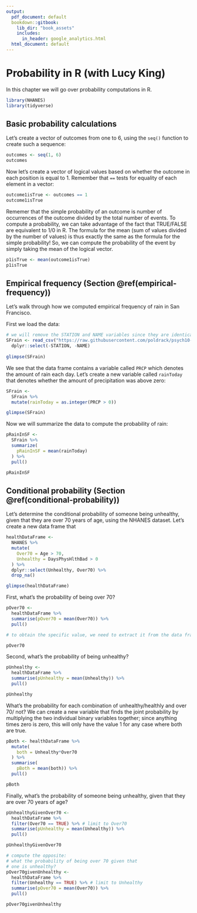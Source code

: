 ```yaml
---
output:
  pdf_document: default
  bookdown::gitbook:
    lib_dir: "book_assets"
    includes:
      in_header: google_analytics.html
  html_document: default
---
```


# Probability in R (with Lucy King)

In this chapter we will go over probability computations in R. 

```r
library(NHANES)
library(tidyverse)
```

## Basic probability calculations

Let's create a vector of outcomes from one to 6, using the `seq()` function to create such a sequence:

```r
outcomes <- seq(1, 6)
outcomes

```

Now let's create a vector of logical values based on whether the outcome in each position is equal to 1. Remember that `==` tests for equality of each element in a vector:

```r
outcome1isTrue <- outcomes == 1 
outcome1isTrue

```

Rememer that the simple probability of an outcome is number of occurrences of the outcome divided by the total number of events.  To compute a probability, we can take advantage of the fact that TRUE/FALSE are equivalent to 1/0 in R.  The formula for the mean (sum of values divided by the number of values) is thus exactly the same as the formula for the simple probability!  So, we can compute the probability of the event by simply taking the mean of the logical vector.

```r
p1isTrue <- mean(outcome1isTrue)
p1isTrue

```

## Empirical frequency (Section \@ref(empirical-frequency))

Let's walk through how we computed empirical frequency of rain in San Francisco.

First we load the data:

```r
# we will remove the STATION and NAME variables since they are identical for all rows
SFrain <- read_csv("https://raw.githubusercontent.com/poldrack/psych10-book/master/data/SanFranciscoRain/1329219.csv") %>% 
  dplyr::select(-STATION, -NAME)
  
glimpse(SFrain)
```
We see that the data frame contains a variable called `PRCP` which denotes the amount of rain each day. Let's create a new variable called `rainToday` that denotes whether the amount of precipitation was above zero:

```r
SFrain <- 
  SFrain %>%
  mutate(rainToday = as.integer(PRCP > 0))

glimpse(SFrain)

```

Now we will summarize the data to compute the probability of rain:

```r

pRainInSF <- 
  SFrain %>%
  summarize(
    pRainInSF = mean(rainToday)
  ) %>%
  pull()

pRainInSF
```

## Conditional probability (Section \@ref(conditional-probability))

Let's determine the conditional probability of someone being unhealthy, given that they are over 70 years of age, using the NHANES dataset.  Let's create a new data frame that 

```r
healthDataFrame <-
  NHANES %>%
  mutate(
    Over70 = Age > 70,
    Unhealthy = DaysPhysHlthBad > 0
  ) %>%
  dplyr::select(Unhealthy, Over70) %>%
  drop_na()

glimpse(healthDataFrame)
```

First, what's the probability of being over 70?

```r
pOver70 <- 
  healthDataFrame %>%
  summarise(pOver70 = mean(Over70)) %>% 
  pull()

# to obtain the specific value, we need to extract it from the data frame

pOver70
```

Second, what's the probability of being unhealthy?

```r
pUnhealthy <- 
  healthDataFrame %>%
  summarise(pUnhealthy = mean(Unhealthy)) %>% 
  pull()

pUnhealthy
```

What's the probability for each combination of unhealthy/healthly and over 70/ not? We can create a new variable that finds the joint probability by multiplying the two individual binary variables together; since anything times zero is zero, this will only have the value 1 for any case where both are true.

```r
pBoth <- healthDataFrame %>% 
  mutate(
    both = Unhealthy*Over70
  ) %>%
  summarise(
    pBoth = mean(both)) %>% 
  pull()

pBoth
```

Finally, what's the probability of someone being unhealthy, given that they are over 70 years of age?

```r

pUnhealthyGivenOver70 <-
  healthDataFrame %>%
  filter(Over70 == TRUE) %>% # limit to Over70
  summarise(pUnhealthy = mean(Unhealthy)) %>% 
  pull()

pUnhealthyGivenOver70


```

```r
# compute the opposite:
# what the probability of being over 70 given that 
# one is unhealthy?
pOver70givenUnhealthy <-
  healthDataFrame %>%
  filter(Unhealthy == TRUE) %>% # limit to Unhealthy
  summarise(pOver70 = mean(Over70)) %>% 
  pull()

pOver70givenUnhealthy

```


